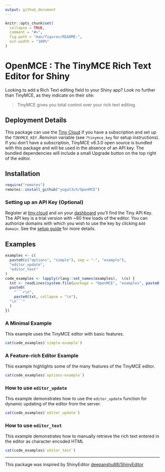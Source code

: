 ```yaml
---
output: github_document
---
```


<!-- README.md is generated from README.Rmd. Please edit that file -->

```r
knitr::opts_chunk$set(
  collapse = TRUE,
  comment = "#>",
  fig.path = "man/figures/README-",
  out.width = "100%"
)
```

<!-- README.md is generated from README.Rmd. Please edit that file -->

# OpenMCE : The TinyMCE Rich Text Editor for Shiny

<!-- badges: start -->

<!-- badges: end -->

Looking to add a Rich Text editing field to your Shiny app? 
Look no further than TinyMCE, as they indicate on their site:

> TinyMCE gives you total control over your rich text editing.

## Deployment Details
This package can use the [Tiny Cloud](https://www.tiny.cloud/) if you have a subscription and set up the `TINYMCE_KEY` *.Renviron* variable (see `?tinymce_key` for setup instructions). If you don't have a subscription, TinyMCE v6.3.0 open source is bundled with this package and will be used in the absence of an API key. The bundled dependencies will include a small Upgrade button on the top right of the editor.

## Installation

``` r
require("remotes")
remotes::install_github("yogat3ch/OpenMCE")
```

### Setting up an API Key (Optional)

Register at [tiny.cloud](https://www.tiny.cloud/) and on your [dashboard](https://www.tiny.cloud/my-account/dashboard/) you'll find the Tiny API Key. The API key is a trial version with \~80 free loads of the editor. You can authorize domains with which you wish to use the key by clicking `Add domain`. See the [setup guide](https://www.tiny.cloud/blog/how-to-get-tinymce-cloud-up-in-less-than-5-minutes/) for more details.

## Examples

```r
examples <- c(
  paste0(c("options", "simple"), sep = "-", "example"),
  "editor_update",
  "editor_text"
)
code_examples <- lapply(rlang::set_names(examples),  \(x) {
  txt <- readLines(system.file(package = "OpenMCE", "examples", paste0(x, "-v1.R")))
  paste0(
    "```r\n",
    paste0(txt, collapse = "\n"),
  "\n```"
  )
})
```

### A Minimal Example

This example uses the TinyMCE editor with basic features.

```r
cat(code_examples$`simple-example`)
```

### A Feature-rich Editor Example

This example highlights some of the many features of the TinyMCE editor.

```r
cat(code_examples$`options-example`)
```

### How to use `editor_update`

This example demonstrates how to use the `editor_update` function for dynamic updating of the editor from the server.

```r
cat(code_examples$`editor_update`)
```

### How to use `editor_text`

This example demonstrates how to manually retrieve the rich text entered in the editor as character encoded HTML

```r
cat(code_examples$`editor_text`)
```

<hr>
This package was inspired by ShinyEditor [deepanshu88/ShinyEditor](https://github.com/deepanshu88/ShinyEditor)
